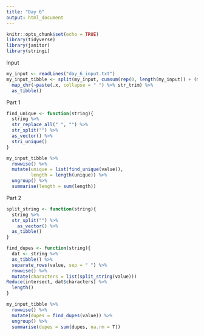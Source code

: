 ```yaml
---
title: "Day 6"
output: html_document
---
```


```r
knitr::opts_chunk$set(echo = TRUE)
library(tidyverse)
library(janitor)
library(stringi)
```

Input
```r
my_input <- readLines("day_6_input.txt")
my_input_tibble <- split(my_input, cumsum(rep(0, length(my_input)) + (my_input == ""))) %>% 
  map_chr(~paste(.x, collapse = " ") %>% str_trim) %>% 
  as_tibble()
```

Part 1
```r
find_unique <- function(string){
  string %>% 
  str_replace_all(" ", "") %>% 
  str_split("") %>% 
  as_vector() %>% 
  stri_unique()
}

my_input_tibble %>% 
  rowwise() %>% 
  mutate(unique = list(find_unique(value)),
         length = length(unique)) %>% 
  ungroup() %>% 
  summarise(length = sum(length))

```

Part 2
```r
split_string <- function(string){
  string %>% 
  str_split("") %>% 
    as_vector() %>% 
  as_tibble()
}

find_dupes <- function(string){
  dat <- string %>% 
  as_tibble() %>% 
  separate_rows(value, sep = " ") %>% 
  rowwise() %>% 
  mutate(characters = list(split_string(value)))
Reduce(intersect, dat$characters) %>% 
  length()
}

my_input_tibble %>% 
  rowwise() %>% 
  mutate(dupes = find_dupes(value)) %>% 
  ungroup() %>% 
  summarise(dupes = sum(dupes, na.rm = T))

```

